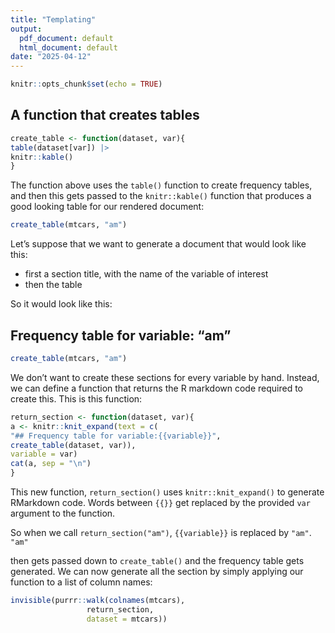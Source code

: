 ```yaml
---
title: "Templating"
output:
  pdf_document: default
  html_document: default
date: "2025-04-12"
---
```



```r
knitr::opts_chunk$set(echo = TRUE)
```

## A function that creates tables

```r
create_table <- function(dataset, var){
table(dataset[var]) |>
knitr::kable()
}
```

The function above uses the `table()` function to create
frequency tables, and then this gets passed to the
`knitr::kable()` function that produces a good looking table
for our rendered document:

```r
create_table(mtcars, "am")
```

Let’s suppose that we want to generate a document that would
look like this:

- first a section title, with the name of the variable of interest
- then the table 

So it would look like this:

## Frequency table for variable: "am"

```r
create_table(mtcars, "am")

```
We don’t want to create these sections for every variable by hand.
Instead, we can define a function that returns the R markdown code required to create this. This is this function:

```r
return_section <- function(dataset, var){
a <- knitr::knit_expand(text = c(
"## Frequency table for variable:{{variable}}",
create_table(dataset, var)),
variable = var)
cat(a, sep = "\n")
}
```

This new function, `return_section()` uses `knitr::knit_expand()` to generate RMarkdown code. Words between `{{}}` get replaced by
the provided `var` argument to the function.

So when we call `return_section("am")`, `{{variable}}` is replaced by `"am"`. `"am"`

then gets passed down to `create_table()` and the frequency table gets generated.
We can now generate all the section by simply applying our function to a list of column names:


```r
invisible(purrr::walk(colnames(mtcars),
                 return_section, 
                 dataset = mtcars))
```

